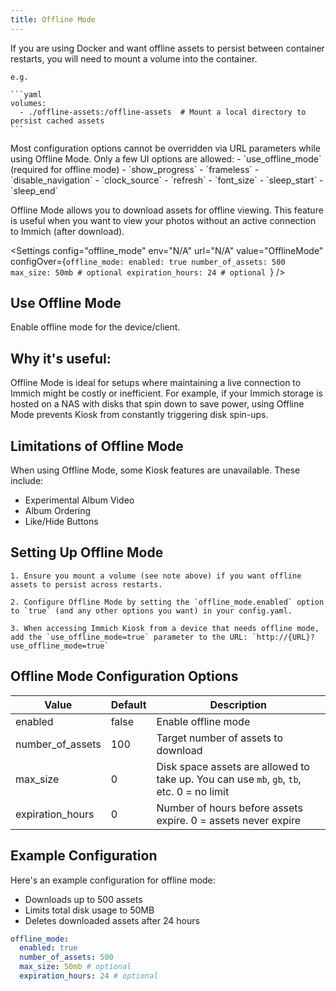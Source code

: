 ```yaml
---
title: Offline Mode
---
```




<Aside type="caution">
    If you are using Docker and want offline assets to persist between container restarts, you will need to mount a volume into the container.

    e.g.

    ```yaml
    volumes:
      - ./offline-assets:/offline-assets  # Mount a local directory to persist cached assets
    ```
</Aside>

<Aside type="caution">
 Most configuration options cannot be overridden via URL parameters while using Offline Mode. Only a few UI options are allowed:
 - `use_offline_mode` (required for offline mode)
 - `show_progress`
 - `frameless`
 - `disable_navigation`
 - `clock_source`
 - `refresh`
 - `font_size`
 - `sleep_start`
 - `sleep_end`
</Aside>

Offline Mode allows you to download assets for offline viewing.
This feature is useful when you want to view your photos without an active connection to Immich (after download).

<Settings
    config="offline_mode"
    env="N/A"
    url="N/A"
    value="OfflineMode"
    configOver={`offline_mode:
    enabled: true
    number_of_assets: 500
    max_size: 50mb # optional
    expiration_hours: 24 # optional
    `}
/>

## Use Offline Mode

Enable offline mode for the device/client.

<Settings
    config="use_offline_mode"
    env="KIOSK_USE_OFFLINE_MODE"
    url="use_offline_mode"
    value="bool"
    defaultValue="false"
/>


## Why it's useful:
Offline Mode is ideal for setups where maintaining a live connection to Immich might be costly or inefficient.
For example, if your Immich storage is hosted on a NAS with disks that spin down to save power, using Offline
Mode prevents Kiosk from constantly triggering disk spin-ups.

## Limitations of Offline Mode

When using Offline Mode, some Kiosk features are unavailable. These include:

- Experimental Album Video
- Album Ordering
- Like/Hide Buttons

## Setting Up Offline Mode

<Steps>

    1. Ensure you mount a volume (see note above) if you want offline assets to persist across restarts.

    2. Configure Offline Mode by setting the `offline_mode.enabled` option to `true` (and any other options you want) in your config.yaml.

    3. When accessing Immich Kiosk from a device that needs offline mode, add the `use_offline_mode=true` parameter to the URL: `http://{URL}?use_offline_mode=true`

</Steps>

## Offline Mode Configuration Options

| **Value**          | **Default** | **Description**                                               |
|--------------------|-------------|---------------------------------------------------------------|
| enabled            | false       | Enable offline mode                                           |
| number_of_assets   | 100         | Target number of assets to download                           |
| max_size           | 0           | Disk space assets are allowed to take up. You can use `mb`, `gb`, `tb`, etc. 0 = no limit |
| expiration_hours   | 0           | Number of hours before assets expire. 0 = assets never expire |

## Example Configuration

Here's an example configuration for offline mode:
- Downloads up to 500 assets
- Limits total disk usage to 50MB
- Deletes downloaded assets after 24 hours

```yaml
offline_mode:
  enabled: true
  number_of_assets: 500
  max_size: 50mb # optional
  expiration_hours: 24 # optional
```
